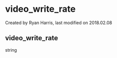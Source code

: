 
# video_write_rate 

 Created by  Ryan Harris, last modified on 2018.02.08

## video_write_rate

string


